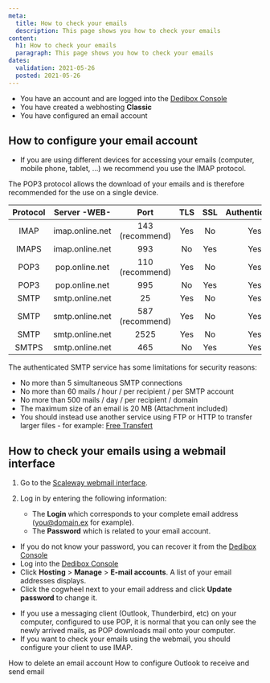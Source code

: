 ```yaml
---
meta:
  title: How to check your emails
  description: This page shows you how to check your emails
content:
  h1: How to check your emails
  paragraph: This page shows you how to check your emails
dates:
  validation: 2021-05-26
  posted: 2021-05-26
---
```


<Message type="requirement">

  - You have an account and are logged into the [Dedibox Console](https://console.online.net)
  - You have created a webhosting **Classic**
  - You have configured an email account

</Message>



## How to configure your email account 

<Message type="note">

  - If you are using different devices for accessing your emails (computer, mobile phone, tablet, …) we recommend you use the IMAP protocol.

</Message>


The POP3 protocol allows the download of your emails and is therefore recommended for the use on a single device.


| Protocol |   Server -WEB-  |       Port      | TLS | SSL | Authentication |
|:--------:|:---------------:|:---------------:|:---:|:---:|:--------------:|
|   IMAP   | imap.online.net | 143 (recommend) | Yes |  No |       Yes      |
|   IMAPS  | imap.online.net |       993       |  No | Yes |       Yes      |
|   POP3   |  pop.online.net | 110 (recommend) | Yes |  No |       Yes      |
|   POP3   |  pop.online.net |       995       |  No | Yes |       Yes      |
|   SMTP   | smtp.online.net |        25       | Yes |  No |       Yes      |
|   SMTP   | smtp.online.net | 587 (recommend) | Yes |  No |       Yes      |
|   SMTP   | smtp.online.net |       2525      | Yes |  No |       Yes      |
|   SMTPS  | smtp.online.net |       465       |  No | Yes |       Yes      |



<Message type="important">

The authenticated SMTP service has some limitations for security reasons:

- No more than 5 simultaneous SMTP connections
- No more than 60 mails / hour / per recipient / per SMTP account
- No more than 500 mails / day / per recipient / domain
- The maximum size of an email is 20 MB (Attachment included)
- You should instead use another service using FTP or HTTP to transfer larger files - for example: [Free Transfert](https://transfert.free.fr/)

</Message>


## How to check your emails using a webmail interface 

1. Go to the [Scaleway webmail interface](https://webmail.online.net/). 
2. Log in by entering the following information:

    * The **Login** which corresponds to your complete email address ([you@domain.ex](mailto:you@domain.ex) for example).
    * The **Password** which is related  to your email account. 
        
<Message type="note">

- If you do not know your password, you can recover it from the [Dedibox Console](https://console.online.net)
- Log into the [Dedibox Console](https://console.online.net)
- Click **Hosting** > **Manage** > **E-mail accounts**. A list of your email addresses displays.
- Click the cogwheel next to your email address and click **Update password** to change it.  
    
</Message>

<Message type="tip">

- If you use a messaging client (Outlook, Thunderbird, etc) on your computer, configured to use POP, it is normal that you can only see the newly arrived mails, as POP downloads mail onto your computer.
- If you want to check your emails using the webmail, you should configure your client to use IMAP. 

</Message>

<Navigation title="See Also">
  <PreviousButton to="/webhosting/classic/how-to/delete-email-account/">How to delete an email account</PreviousButton>
  <NextButton to="/webhosting/classic/how-to/configure-outlook/">How to configure Outlook to receive and send email</NextButton>
</Navigation> 
